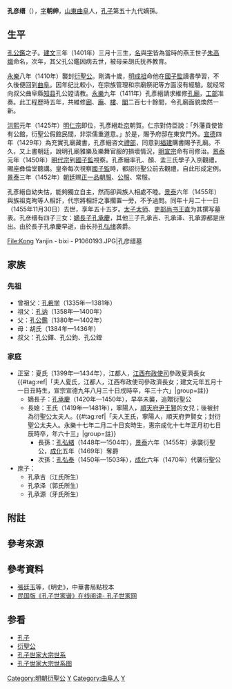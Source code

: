 {{東亞男性歷史人物
|名稱 =孔彥縉
|身份 =孔子第五十九世嫡長孫
|國家 = 中国
|時代 = [[明朝|明朝]]
|主君 = 
|屆數 =
|最高職務 =
|前任 = [[孔讷|孔讷]]
|繼任 = [[孔弘绪|孔弘绪]]
|圖片名稱 =
|圖片大小 =
|圖片說明 =
|姓 =[[孔姓|孔姓]]
|名 =彥縉
|姓名 =孔彥縉
|字 =朝绅
|名乘 =<!--琉球士族用-->
|官職 =
|封爵 =
|封號 =衍聖公
|位階 =
|御稱號 =<!--日本皇族之稱號-->
|宮號1 =<!--日本皇族之宮號-->
|宮號2 =<!--朝鮮王族之宮號-->
|封地 =
|神號 =
|尊號 =
|族裔 = 
|旗籍 =<!--清朝旗人專用-->
|氏族 =
|籍貫 =[[山東承宣布政使司|山東]][[曲阜縣|曲阜]]
|本貫 =
|祖籍 =
|本籍 =
|出身地 =
|府邸 =
|世系 = 
|初名 =
|乳名 =<!--日本、朝鮮、琉球以外人物用-->
|幼名 =<!--日本人用-->
|兒名 =<!--朝鮮人用-->
|童名 =<!--琉球人用-->
|小字 =
|別名 =
|號 =
|法號 =
|院號 =
|其他名號 =
|出生日期 =[[建文|建文]]三年三月十三日<br>{{birth date|1401|3|27}}
|出生地點 =
|婚年 =
|逝世日期=[[景泰_(年號)|景泰]]六年十月二十一日<br>{{death date and age|1455|11|30|1401|3|27}}
|逝世地 =
|諡號 = 
|墓葬 =
|祠廟 =
|父親 =[[孔公鑑|孔公鑑]]
|嫡母 =
|母親 =
|元配 =
|正室 =
|妻 =
|繼室 =
|平妻 =
|側室 =
|元配之父 =
|元配之嫡母 =
|元配之母 =
|正室之父 =
|正室之嫡母 =
|正室之母 =
|妻之父 =
|妻之嫡母 =
|妻之母 =
|繼室之父 =
|繼室之嫡母 =
|繼室之母 =
|平妻之父 =
|平妻之嫡母 =
|平妻之母 =
|兄弟 =
|姊妹 =
|嫡兄弟 =
|嫡姊妹 =
|庶兄弟 =
|庶姊妹 =
|同胞兄弟 =
|同胞姊妹 =
|異母兄弟 =
|異母姊妹 =
|異父兄弟 =
|異父姊妹 =
|繼兄弟 =
|繼姊妹 =
|子 =[[孔承慶|孔承慶]]<br>孔承吉<br>孔承泽<br>孔承源
|女 =
|嫡子 =
|嫡女 =
|庶子 =
|庶女 =
|養子 =
|養女 =
|繼子 =
|繼女 =
|其他親屬 =
|出身 = <!---此处指科举出身--->
|功名 = 
|經歷 = 
|著作 =
|注釋 =
}}

'''孔彦缙'''（{{bd|1401年|3月27日|1455年|11月30日|catIdx=K孔}}），[[表字|字]]'''朝绅'''，[[山東承宣布政使司|山東]][[曲阜縣|曲阜]]人，[[孔子|孔子]]第五十九代嫡孫。

==生平==
[[孔公鑑|孔公鑑]]之子。[[建文|建文]]三年（1401年）三月十三生，[[名|名]]與[[表字|字]]皆為當時的燕王世子[[朱高熾|朱高熾]]命名，次年，其父孔公鑑因病去世，被母亲胡氏抚养教育。

[[永樂_(明朝)|永樂]]八年（1410年）襲封[[衍聖公|衍聖公]]。剛滿十歲，[[明成祖|明成祖]]命他在[[國子監|國子監]]讀書學習，不久後便回到[[曲阜縣|曲阜]]。因年纪比較小，在宗族管理和宗廟祭祀等方面沒有經驗。就经常向叔父曲阜縣[[知县|知县]]孔公镗请教。[[永樂_(明朝)|永樂]]九年（1411年）孔彥縉請求維修[[曲阜孔廟|孔廟]]，[[工部|工部]]准奏。此工程歷時五年，共維修[[廊|廊]]、[[廡|廡]]、[[樓|樓]]、[[閣|閣]]二百七十餘間，令孔廟面貌煥然一新。

[[洪熙|洪熙]]元年（1425年）[[明仁宗|明仁宗]]即位，孔彥縉赴[[京師|京]]朝賀。仁宗對侍臣說：「外藩貢使皆有公館，衍聖公假館民間，非崇儒重道意。」於是，賜予府邸在東安門外。[[宣德|宣德]]四年（1429年）為充實孔廟藏書，孔彥縉咨文[[禮部|禮部]]，同意到[[福建等處承宣布政使司|福建]]購書賜予孔廟。不久，又上書朝廷，說明孔廟雅樂及樂舞官服的損壞情況，[[明宣宗|明宣宗]]命有司修治。[[景泰_(年號)|景泰]]元年（1450年）[[明代宗|明代宗]]到[[國子監|國子監]]視察。孔彥縉率孔、顏、孟三氏學子入京觀禮，賜座彝倫堂聽講。皇帝每次視察[[國子監|國子監]]時，都詔衍聖公前去觀禮，自此形成定例。[[景泰_(年號)|景泰]]三年（1452年）[[朝廷|朝廷]]赐[[正一品|正一品]][[朝服|朝服]]、[[公服|公服]]、常服。

孔彥縉自幼失怙，能夠獨立自主，然而卻與族人相處不睦。[[景泰_(年號)|景泰]]六年（1455年）與族祖克昫等人相訐，代宗將相訐之事擱置一旁，不予過問。同年十月二十一日（1455年11月30日）去世，享年五十五岁。[[太子太师|太子太师]]、[[吏部尚书|吏部尚书]][[王直_(明朝官員)|王直]]为其撰写墓表。孔彦缙有四子三女：[[嫡長子|嫡長子]][[孔承慶|孔承慶]]，其他三子孔承吉、孔承泽、孔承源都是庶出{{r|jp|page1=9}}。由於長子孔承慶早逝，由长孙[[孔弘绪|孔弘绪]]袭爵。

<gallery>
File:Kong Yanjin - bixi - P1060193.JPG|孔彦缙墓
</gallery>
{{commonscat|Tomb of Kong Yanjin|孔彦缙墓}}

== 家族 ==
=== 先祖 ===
*曾祖父：[[孔希学|孔希学]]（1335年—1381年）
*祖父：[[孔讷|孔讷]]（1358年—1400年）
*父：[[孔公鑑|孔公鑑]]（1380年—1402年）
*母：胡氏（1384年—1436年）{{r|jp|page1=9}}
*叔父：孔公鐸、孔公鈞、孔公鏜

=== 家庭 ===
*正室：夏氏（1399年—1434年），江都人，[[江西等處承宣布政使司|江西布政使司]]參政夏濟長女{{r|jp|page1=9}}{{#tag:ref|「夫人夏氏，江都人，江西布政使司參政濟長女；建文元年五月十一日丑時生，宣宗宣德九年八月三十日戌時卒，年三十六」|group=註}}
**嫡長子：[[孔承慶|孔承慶]]（1420年—1450年），早卒未襲，追贈衍聖公
**長媳：王氏（1419年—1481年），寧陽人，[[順天府府尹列表|順天府尹]][[王賢|王賢]]的女兒；後被封為衍聖公太夫人。{{#tag:ref|「夫人王氏，寧陽人，順天府尹賢女；封衍聖公太夫人。永樂十七年二月二十日亥時生，憲宗成化十七年正月初七日辰時卒，年六十三」|group=註}}
***長孫：[[孔弘緒|孔弘緒]]（1448年—1504年），[[景泰_(年號)|景泰]]六年（1455年）承襲衍聖公，[[成化|成化]]五年（1469年）奪爵
***次孫：[[孔弘泰|孔弘泰]]（1450年—1503年），[[成化|成化]]六年（1470年）代襲衍聖公
*庶子：
**孔承吉（江氏所生）
**孔承泽（郭氏所生）
**孔承源（牙氏所生）

==附註==
{{Reflist|group=註}}

==參考來源==
{{Reflist|2
|refs=
<ref name=jp>{{cite web |title=《孔氏大宗支譜》 |url=https://www.familysearch.org/search/catalog/1089730 |website=[[FamilySearch|FamilySearch]] |access-date=2020-11-15 |archive-date=2021-01-10 |archive-url=https://web.archive.org/web/20210110113003/https://www.familysearch.org/search/catalog/1089730 |dead-url=no }}</ref>
}}

==參考資料==
*[[張廷玉|張廷玉]]等，《明史》，中華書局點校本
*[http://www.kong.org.cn/jiapu/003.swf 民国版《孔子世家谱》在线阅读- 孔子世家网] {{Wayback|url=http://www.kong.org.cn/jiapu/003.swf |date=20140911011841 }}

==参看==
*[[孔子|孔子]]
*[[衍聖公|衍聖公]]
*[[孔子世家大宗世系|孔子世家大宗世系]]
*[[孔子世家大宗世系图|孔子世家大宗世系图]]

{{start box}}
{{s-before|父[[孔公鑑|孔公鑑]]}}
{{s-title|[[衍聖公|衍聖公]]|1410年—1455年}}
{{s-after|長孫[[孔弘绪|孔弘绪]]}}
{{end box}}
{{DEFAULTSORT:Kong孔}}

[[Category:明朝衍聖公|Category:明朝衍聖公]]
[[Category:孔子五十九代孫|Y]]
[[Category:曲阜人|Category:曲阜人]]
[[Category:孔姓|Y]]